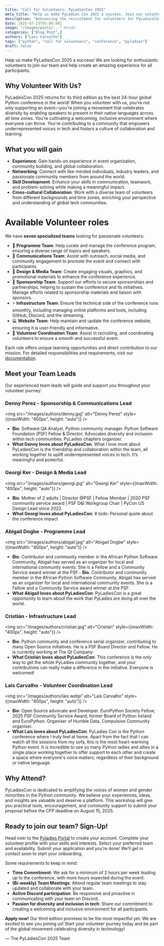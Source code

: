 ```yaml
---
title: "Call for Volunteers: PyLadiesCon 2025"
meta_title: "Help us make PyLadies Con 2025 a success. Join our volunteer team today!"
description: "Announcing the recruitment for volunteers for PyLadiesCon 2025"
date: 2025-07-23T05:00:00Z
image: "/images/posts/..." #todo
categories: ["Blog Post",]
authors: ["Laís Carvalho"]
tags: ["python", "call for volunteers", "conference", "pyladies"]
draft: false
---
```


Help us make PyLadiesCon 2025 a success! We are looking for enthusiastic volunteers to join our team and help create an amazing experience for all participants.

## Why Volunteer With Us?
PyLadiesCon 2025 returns for its third edition as the best 24-hour global Python conference in the world! When you volunteer with us, you're not only supporting an event—you're joining a movement that celebrates diversity by enabling speakers to present in their native languages across all time zones. You're cultivating a welcoming, inclusive environment where everyone can thrive. You're contributing to a community that empowers underrepresented voices in tech and fosters a culture of collaboration and learning.

## What you will gain
- **Experience**: Gain hands-on experience in event organization, community building, and global collaboration.
- **Networking**: Connect with like-minded individuals, industry leaders, and passionate community members from around the world.
- **Skill Development**: Enhance your skills in communication, teamwork, and problem-solving while making a meaningful impact.
- **Cross-cultural Collaboration**: Work with a diverse team of volunteers from different backgrounds and time zones, enriching your perspective and understanding of global tech communities.

# Available Volunteer roles
We have **seven specialized teams** looking for passionate volunteers:
- 📅 **Programme Team**: Help curate and manage the conference program, ensuring a diverse range of topics and speakers.
- 🎤 **Communications Team**: Assist with outreach, social media, and community engagement to promote the event and connect with participants.
-  🎨 **Design & Media Team**: Create engaging visuals, graphics, and promotional materials to enhance the conference experience.
- 💼 **Sponsorship Team**: Support our efforts to secure sponsorships and partnerships, helping to sustain the conference and its initiatives. Manage efforts related to sponsorship materials and liaison with sponsors.
- ⚡ **Infrastructure Team**: Ensure the technical side of the conference runs smoothly, including managing online platforms and tools, including GitHub, Discord, and the streaming.
- 💻 **Website Team**: Help maintain and update the conference website, ensuring it is user-friendly and informative.
- 🤝 **Volunteer Coordination Team**: Assist in recruiting, and coordinating volunteers to ensure a smooth and successful event.

Each role offers unique learning opportunities and direct contribution to our mission. For detailed responsibilities and requirements, visit our [documentation](https://conference.pyladies.com/docs/roles_and_responsibilities/).

## Meet your Team Leads
Our experienced team leads will guide and support you throughout your volunteer journey:

### Denny Perez - Sponsorship & Communications Lead
<img src="/images/authors/denny.jpg" alt="Denny Perez" style={{maxWidth: "400px", height: "auto"}} />
- **Bio**: Software QA Analyst. Python community manager. Python Software Foundation (PSF) Fellow & Director. Advocates diversity and inclusion within tech communities. PyLadies chapters organizer.
- **What Denny loves about PyLadiesCon**: What I love most about PyLadiesCon is the friendship and collaboration within the team, all working together to uplift underrepresented voices in tech. It’s meaningful and powerful.

### Georgi Ker - Design & Media Lead
<img src="/images/authors/georgi.jpg" alt="Georgi Ker" style={{maxWidth: "400px", height: "auto"}} />
- **Bio**: Mother of 2 adults | Director @PSF | Fellow Member | 2020 PSF community service award | PSF D&I Workgroup Chair | PyCon US Design Lead since 2022.
- **What Georgi loves about PyLadiesCon**: # todo: Personal quote about the conference impact

### Abigail Dogbe - Programme Lead
<img src="/images/authors/abigail.jpg" alt="Abigail Dogbe" style={{maxWidth: "400px", height: "auto"}} />
- **Bio**: Contributor and community member in the African Python Software Community, Abigail has served as an organizer for local and international community events. She is a Fellow and a Community Service award winner at the PSF.- **Bio**: Contributor and community member in the African Python Software Community, Abigail has served as an organizer for local and international community events. She is a Fellow and a Community Service award winner at the PSF.
- **What Abigail loves about PyLadiesCon**: PyLadiesCon is a great opportunity to learn about the work that PyLadies are doing all over the world.

### Cristián - Infrastructure Lead
<img src="/images/authors/cristian.jpg" alt="Cristián" style={{maxWidth: "400px", height: "auto"}} />
- **Bio**: Python community and conference serial organizer, contributing to many Open Source initiatives. He is a PSF Board Director and Fellow. He is currently working at The Qt Company.
- **What Cristián loves about PyLadiesCon**: This conference is the only way to get the whole PyLadies community together, and your contributions can really make a difference in the initiative. Everyone is welcomed!

### Lais Carvalho - Volunteer Coordination Lead
<img src="/images/authors/lais.webp" alt="Laís Carvalho" style={{maxWidth: "400px", height: "auto"}} />
- **Bio**: Open Source advocate and Developer. EuroPython Society Fellow, 2025 PSF Community Service Award, former Board of Python Ireland and EuroPython. Organiser of Humble Data. Compulsive Community organiser.
- **What Laís loves about PyLadiesCon**: PyLadies Con is the Python conference where I truly feel at home. Apart from the fact that I can watch all the sessions from my sofa, this is the most heart-warming Python event. It is incredible to see so many Python ladies and allies in a single place working together to offer support to each other and create a space where everyone's voice matters, regardless of their background or native language.

## Why Attend?
PyLadiesCon is dedicated to amplifying the voices of women and gender minorities in the Python community.
We believe your experiences, ideas, and insights are valuable and deserve a platform.
This workshop will give you practical tools, encouragement, and community support to submit your proposal before the CFP deadline on August 15, 2025.

## Ready to join our team? Sign-Up!
Head over to the [Pyladies Portal](https://portal.pyladies.com/) to create your account. Complete your volunteer profile with your skills and interests. Select your preferred team and availability. Submit your application and you’re done! We’ll get in contact soon to start your onboarding.

Some requirements to keep in mind:
- **Time Commitment**: We ask for a minimum of 2 hours per week leading up to the conference, with more hours expected during the event.
- **(Bi-weekly) Team Meetings**: Attend regular team meetings to stay updated and collaborate with your team.
- **Active Discord participation**: Be responsive and proactive in communicating with your team on Discord.
- **Passion for diversity and inclusion in tech**: Share our commitment to creating a welcoming and inclusive environment for all participants.

**Apply now!** Our third edition promises to be the most impactful yet. We are excited to see you joining us!
Start your volunteer journey today and be part of the global movement celebrating diversity in technology!

— The PyLadiesCon 2025 Team
